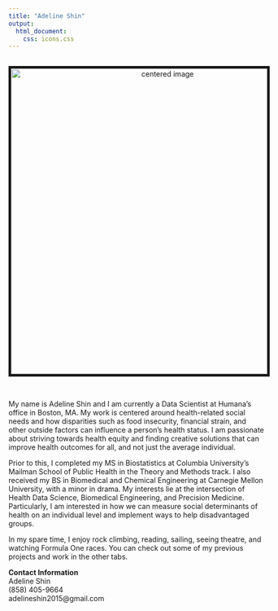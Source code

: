 ```yaml
---
title: "Adeline Shin"
output: 
  html_document:
    css: icons.css
---
```

<head>
<!-- Google tag (gtag.js) -->
<script async src="https://www.googletagmanager.com/gtag/js?id=G-Y1G4CR6XYK"></script>
<script>
  window.dataLayer = window.dataLayer || [];
  function gtag(){dataLayer.push(arguments);}
  gtag('js', new Date());

  gtag('config', 'G-Y1G4CR6XYK');
</script>
</head>

<br> <center>
<img src="./files/IMG_3257.jpeg" style="border:5px solid" width="600" height="auto" alt="centered image">
</center> <br>

My name is Adeline Shin and I am currently a Data Scientist at Humana's office in Boston, MA. My work is centered around health-related social needs and how disparities such as food insecurity, financial strain, and other outside factors can influence a person's health status. I am passionate about striving towards health equity and finding creative solutions that can improve health outcomes for all, and not just the average individual.

Prior to this, I completed my MS in Biostatistics at Columbia University's Mailman School of Public Health in the Theory and Methods track. I also received my BS in Biomedical and Chemical Engineering at Carnegie Mellon University, with a minor in drama. My interests lie at the intersection of Health Data Science, Biomedical Engineering, and Precision Medicine. Particularly, I am interested in how we can measure social determinants of health on an individual level and implement ways to help disadvantaged groups.

In my spare time, I enjoy rock climbing, reading, sailing, seeing theatre, and watching Formula One races. You can check out some of my previous projects and work in the other tabs.


**Contact Information**  
Adeline Shin  
(858) 405-9664  
adelineshin2015@gmail.com
